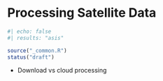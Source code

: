 # Processing Satellite Data

```r
#| echo: false
#| results: "asis"

source("_common.R")
status("draft")
```

- Download vs cloud processing